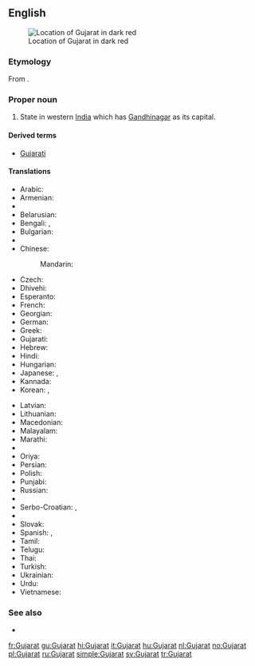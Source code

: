 ==English==
{{wikipedia}}
[[Image:Gujarat in India (disputed hatched).svg|thumb|Location of Gujarat in dark red]]

===Etymology===
From {{etyl|gu}} {{term|ગુજરાત|lang=gu|sc=Gujr}}.

===Proper noun===
{{en-proper noun}}

# State in western [[India]] which has [[Gandhinagar]] as its capital.

====Derived terms====
* [[Gujarati]]

====Translations====
{{trans-top|state in India}}
* Arabic: {{t-|ar|غوجارات|m|tr=ghujarāt}}
* Armenian: {{t-|hy|Գուջարաթ|tr=Guǰarat’}}
* {{trreq|as}}
* Belarusian: {{t-|be|Гуджарат|m|tr=Gudžarát}}
* Bengali: {{t-|bn|গুজরাট|sc=Beng}}, {{t-|bn|গুজরাত|sc=Beng}}
* Bulgarian: {{t-|bg|Гуджарат|m|tr=Gudžarát}}
* {{trreq|hne}}
* Chinese:
*: Mandarin: {{t|cmn|古吉拉特邦|tr=Gǔjílātè-bāng|sc=Hani}}
* Czech: {{t-|cs|Gudžarát}}
* Dhivehi: {{t|dv|ގުޖުރާތު|sc=Thaa}}
* Esperanto: {{t-|eo|Guĝarato}}
* French: {{t+|fr|Gujarat|m}}
* Georgian: {{t-|ka|გუჯარათი|sc=Geor}}
* German: {{t-|de|Gujarat|n}}
* Greek: {{t-|el|Γκουτζαράτ|sc=Grek}}
* Gujarati: {{t+|gu|ગુજરાત|tr=gujarāt|sc=Gujr}}
* Hebrew: {{t-|he|גוג'אראט}}
* Hindi: {{t+|hi|गुजरात|tr=gujarāt}}
* Hungarian: {{t+|hu|Gudzsarát}}
* Japanese: {{t-|ja|グジャラート州|tr=Gujarāto-shū}},  {{t-|ja|グジャラート|tr=Gujarāto}}
* Kannada: {{t-|kn|ಗುಜರಾತ್|sc=Knda}}
* Korean: {{t-|ko|구자라트 주|tr=Gujaratteu ju|sc=Hang}},  {{t-|ko|구자라트|tr=Gujaratteu|sc=Hang}}
{{trans-mid}}
* Latvian: {{t-|lv|Gudžarāta}}
* Lithuanian: {{t-|lt|Gudžaratas|m}}
* Macedonian: {{t-|mk|Гуџарат|m|tr=Gudžarát}}
* Malayalam: {{t-|ml|ഗുജറാത്ത്‌|sc=Mlym}}
* Marathi: {{t-|mr|गुजरात|tr=gujarāt|sc=Deva}}
* {{trreq|lus}}
* Oriya: {{t-|or|ଗୁଜୁରାଟ|sc=Orya}}
* Persian: {{t-|fa|گجرات|alt=گُجَرات}}
* Polish: {{t-|pl|Gudżarat|m}}
* Punjabi: {{t|pa|ਗੁਜਰਾਤ|sc=Guru}}
* Russian: {{t-|ru|Гуджарат|m|tr=Gudžarát}}
* {{trreq|sat}}
* Serbo-Croatian: {{t-|sh|Гуџарат|m|sc=Cyrl}},  {{t-|sh|Gujarat|m}}
* {{trreq|sip}}
* Slovak: {{t-|sk|Gudžarát}}
* Spanish: {{t-|es|Guyarat|m}},  {{t-|es|Gujarat|m}}
* Tamil: {{t-|ta|குசராத்|sc=Taml}}
* Telugu: {{t+|te|గుజరాత్}}
* Thai: {{t-|th|รัฐคุชราต|tr=rát kú-chá-raa-dtor}}
* Turkish: {{t-|tr|Gucerat}}
* Ukrainian: {{t-|uk|Гуджарат|sc=Cyrl}}
* Urdu: {{t-|ur|گجرات|tr=gujarāt}}
* Vietnamese: {{t-|vi|Gujarat}}
{{trans-bottom}}

===See also===
* {{list|en|states of India}}

[[fr:Gujarat]]
[[gu:Gujarat]]
[[hi:Gujarat]]
[[it:Gujarat]]
[[hu:Gujarat]]
[[nl:Gujarat]]
[[no:Gujarat]]
[[pl:Gujarat]]
[[ru:Gujarat]]
[[simple:Gujarat]]
[[sv:Gujarat]]
[[tr:Gujarat]]